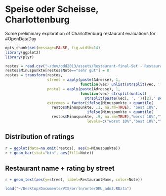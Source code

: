 Speise oder Scheisse, Charlottenburg
========================================================

Some preliminary exploration of Charlottenburg restaurant evaluations for #OpenDataDay

```r
opts_chunk$set(message=FALSE, fig.width=14)
library(ggplot2)
library(plyr)
```

```r
restos = read.csv("~/dev/odd2013/assets/Restaurant-final-Set - Restaurant final Set.csv")
restos$Minuspunkte[restos$Note=="sehr gut"] = 0
restos = transform(restos,
                   street = aaply(paste(Adresse), 1, 
                                  function(vec) unlist(strsplit(vec, '[0-9]'))[1]),
                   postal = aaply(paste(Adresse), 1, 
                                  function(vec) strsplit(unlist(
                                    strsplit(paste(vec), ', '))[2],' Berlin')[[1]]),
                   extremes = factor(ifelse(Minuspunkte < quantile(
                     restos$Minuspunkte, .1, na.rm=TRUE), "best 10%",
                                     ifelse(Minuspunkte > quantile(
                     restos$Minuspunkte, .9, na.rm=TRUE),"worst 10%","")),
                                     levels=c("worst 10%","best 10%","")))
```
## Distribution of ratings
```r
r = ggplot(data=na.omit(restos), aes(x=Minuspunkte))
r + geom_bar(stat="bin", aes(fill=Note))
```
## Restaurant name + rating by street
```r
r + geom_text(aes(y=street, label=RestaurantName, color=Note))
```

```r
load("~/Desktop/Documents/VIS/brrln/orte/DEU_adm3.RData")
```